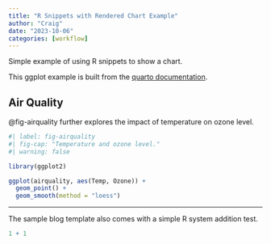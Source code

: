 ```yaml
---
title: "R Snippets with Rendered Chart Example"
author: "Craig"
date: "2023-10-06"
categories: [workflow]
---
```


Simple example of using R snippets to show a chart.

This ggplot example is built from the [quarto documentation](https://quarto.org/docs/computations/r.html).

## Air Quality

@fig-airquality further explores the impact of temperature on ozone level.

```r
#| label: fig-airquality
#| fig-cap: "Temperature and ozone level."
#| warning: false

library(ggplot2)

ggplot(airquality, aes(Temp, Ozone)) + 
  geom_point() + 
  geom_smooth(method = "loess")
```

------------------------------------------------------------------------

The sample blog template also comes with a simple R system addition test.

```r
1 + 1
``` 
